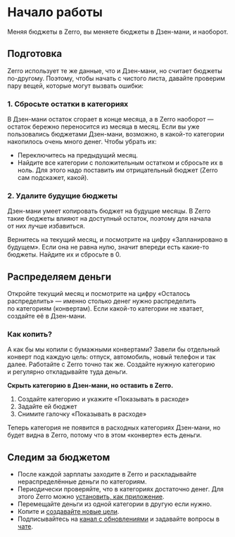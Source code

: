 
<Head
  title="Начало работы | Zerro"
  description="Инструкция поможет начать вести бюджет"
/>

# Начало работы

<ExampleBox symbol="☝️">
  Меняя бюджеты в Zerro, вы меняете бюджеты в Дзен-мани, и наоборот.
</ExampleBox>

## Подготовка

Zerro использует те же данные, что и Дзен-мани, но считает бюджеты по-другому. Поэтому, чтобы начать с чистого листа, давайте проверим пару вещей, которые могут вызвать ошибки:

### 1. Сбросьте остатки в категориях

В Дзен-мани остаток сгорает в конце месяца, а в Zerro наоборот — остаток бережно переносится из месяца в месяц. Если вы уже пользовались бюджетами Дзен-мани, возможно, в какой-то категории накопилось очень много денег. Чтобы убрать их:

- Переключитесь на предыдущий месяц.
- Найдите все категории с положительным остатком и сбросьте их в ноль. Для этого надо поставить им отрицательный бюджет (Zerro сам подскажет, какой).

### 2. Удалите будущие бюджеты

Дзен-мани умеет копировать бюджет на будущие месяцы. В Zerro такие бюджеты влияют на доступный остаток, поэтому для начала от них лучше избавиться.

Вернитесь на текущий месяц, и посмотрите на цифру «Запланировано в будущем». Если она не равна нулю, значит впереди есть какие-то бюджеты. Найдите их и сбросьте в 0.

## Распределяем деньги

Откройте текущий месяц и посмотрите на цифру «Осталось распределить» — именно столько денег нужно распределить по категориям (конвертам). Если какой-то категории не хватает, создайте её в Дзен-мани.

<Box
  component="img"
  maxWidth="100%"
  borderRadius={8}
  border="1px solid rgba(0,0,0,0.08)"
  boxShadow="0 8px 32px 0 rgba(0,0,0,0.16)"
  src={wholeImg}
  alt="Примерно так выглядит интерфейс внутри"
/>

### Как копить?

А как бы мы копили с бумажными конвертами? Завели бы отдельный конверт под каждую цель: отпуск, автомобиль, новый телефон и так далее. Работайте с Zerro точно так же. Создайте нужную категорию и регулярно откладывайте туда деньги.

<ExampleBox symbol="💡">
  <b>Скрыть категорию в Дзен-мани, но оставить в Zerro.</b>
  <ol>
    <li> Создайте категорию и укажите «Показывать в расходе»</li>
    <li> Задайте ей бюджет</li>
    <li> Снимите галочку «Показывать в расходе»</li>
  </ol>
  Теперь категория не появится в расходных категориях Дзен-мани, но будет видна
  в Zerro, потому что в этом «конверте» есть деньги.
</ExampleBox>

## Следим за бюджетом

- После каждой зарплаты заходите в Zerro и раскладывайте нераспределённые деньги по категориям.
- Периодически проверяйте, что в категориях достаточно денег. Для этого Zerro можно [установить, как приложение](https://t.me/zerroapp/10).
- Перемещайте деньги из одной категории в другую если нужно.
- Копите и [создавайте новые цели](https://t.me/zerroapp/7).
- Подписывайтесь на [канал с обновлениями](https://t.me/zerroapp) и задавайте вопросы в [чате](https://t.me/zerrochat).
